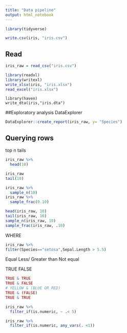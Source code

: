 ```yaml
---
title: "Data pipeline"
output: html_notebook
---
```

```r
library(tidyverse)
```
```r
write.csv(iris, "iris.csv")
```
## Read
```r
iris_raw = read_csv("iris.csv")
```
```r
library(readxl)
library(writexl)
write_xlsx(iris, "iris.xlsx")
read_excel("iris.xlsx")
```

```{reval=FALSE}
library(haven)
write_dta(iris,"iris.dta")
```

##Exploratory analysis
DataExplorer 
```r
DataExplorer::create_report(iris_raw, y= "Species")
```

## Querying rows
top n tails
```r
iris_raw %>%
  head(10)

iris_raw
tail(10)

iris_raw %>% 
  sample_n(10)
iris_raw %>% 
  sample_frac(0.10)

head(iris_raw, 10)
tail(iris_raw, 10)
sample_n(iris_raw, 10)
sample_frac(iris_raw, .10)
```
WHERE
```r
iris_raw %>% 
filter(Species=="setosa",Sepal.Length > 5.5)
```
Equal
Less/ Greater than
Not equal

TRUE 
FALSE
```r
TRUE & TRUE
TRUE & FALSE
# YELLOW & (BLUE OR RED)
TRUE & (FALSE)
TRUE & TRUE
```
```r
iris_raw %>% 
  filter_if(is.numeric, ~ .< 5)
```
```r
iris_raw %>% 
  filter_if(is.numeric, any_vars(. <1))
```













